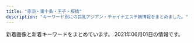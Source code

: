 ```yaml
---
title: "赤羽・東十条・王子・板橋"
description: "キーワード別にの巨乳アジアン・チャイナエステ嬢情報をまとめました。"
---
```


新着画像と新着キーワードをまとめています。
2021年06月01日の情報です。

<DmmAffiliateIns />
<KeywordTable
  shops={
    [
    {
        "url": "http://esthe-taiwanaroma.com/",
        "img_links": [
            "http://esthe-taiwanaroma.com/img/hina.jpg",
            "http://esthe-taiwanaroma.com/img/mask05.jpg",
            "http://esthe-taiwanaroma.com/img/corona-4.jpg",
            "http://esthe-taiwanaroma.com/img/erika01.jpg",
            "http://esthe-taiwanaroma.com/img/kasumi.jpg",
            "http://esthe-taiwanaroma.com/img/mask01.jpg",
            "http://esthe-taiwanaroma.com/img/tel_img.png",
            "http://esthe-taiwanaroma.com/img/iphone.png",
            "http://esthe-taiwanaroma.com/img/yuki.jpg",
            "http://esthe-taiwanaroma.com/img/2biore.png",
            "http://esthe-taiwanaroma.com/img/4ugai.png",
            "http://esthe-taiwanaroma.com/img/corona-2.jpg",
            "http://esthe-taiwanaroma.com/img/1purazuma.png",
            "http://esthe-taiwanaroma.com/img/aoi.jpg",
            "http://esthe-taiwanaroma.com/img/mika2.jpg",
            "http://esthe-taiwanaroma.com/img/corona-5.jpg",
            "http://esthe-taiwanaroma.com/img/head_img.png",
            "http://esthe-taiwanaroma.com/img/mask03.jpg",
            "http://esthe-taiwanaroma.com/img/topbg02.jpg",
            "http://esthe-taiwanaroma.com/img/emi001.jpg",
            "http://esthe-taiwanaroma.com/img/sara002.jpg",
            "http://esthe-taiwanaroma.com/img/mami.jpg",
            "http://esthe-taiwanaroma.com/img/coming.jpg",
            "http://esthe-taiwanaroma.com/img/sara2.jpg",
            "http://esthe-taiwanaroma.com/img/miyu.jpg",
            "http://esthe-taiwanaroma.com/img/ami.jpg",
            "http://esthe-taiwanaroma.com/img/mami03.png",
            "http://esthe-taiwanaroma.com/img/mask04.jpg",
            "http://esthe-taiwanaroma.com/img/pagetop.png",
            "http://esthe-taiwanaroma.com/img/mask02.jpg",
            "http://esthe-taiwanaroma.com/img/mizuho03.jpg",
            "http://esthe-taiwanaroma.com/img/sayaka.jpg",
            "http://esthe-taiwanaroma.com/img/photo_01.jpg",
            "http://esthe-taiwanaroma.com/img/anna.png",
            "http://esthe-taiwanaroma.com/img/3kenon.png",
            "http://esthe-taiwanaroma.com/img/corona-3.jpg"
        ],
        "name": "\u53f0\u6e7e\u30a2\u30ed\u30de",
        "keywords": {},
        "station": "JR\u8d64\u7fbd\u99c5\u5357\u53e3"
    },
    {
        "keywords": {},
        "img_links": [],
        "station": "JR\u738b\u5b50\u99c5\u5317\u53e3",
        "url": "https://kirakira.xyz.mn/",
        "name": "Lucky"
    },
    {
        "name": "Last Paradise \uff5e\u30e9\u30b9\u30c8\u30d1\u30e9\u30c0\u30a4\u30b9\uff5e",
        "keywords": {
            "84": 4,
            "85": 9,
            "86": 4,
            "90": 2
        },
        "url": "http://lastpara.net/",
        "img_links": [
            "http://lastpara.net/image/cast/cast_261_1_l.jpg",
            "http://lastpara.net/img/recuit.png",
            "http://lastpara.net/image/cast/cast_256_1_s.jpg",
            "http://lastpara.net/image/cast/cast_265_1_l.jpg",
            "http://lastpara.net/image/cast/cast_256_1_l.jpg",
            "http://lastpara.net/img/event/camp_top_02.jpg",
            "http://lastpara.net/image/cast/cast_259_1_l.jpg",
            "http://lastpara.net/image/cast/cast_286_1_s.jpg",
            "http://lastpara.net/image/cast/cast_287_1_l.jpg",
            "http://lastpara.net/image/cast/cast_286_1_l.jpg",
            "http://lastpara.net/image/cast/cast_287_1_s.jpg",
            "http://lastpara.net/image/cast/cast_265_1_s.jpg",
            "http://lastpara.net/image/cast/cast_262_1_l.jpg",
            "http://lastpara.net/img/news-ttl.jpg",
            "http://lastpara.net/image/cast/cast_255_1_l.jpg",
            "http://lastpara.net/image/cast/cast_263_1_s.jpg",
            "http://lastpara.net/image/cast/cast_259_1_s.jpg",
            "http://lastpara.net/image/cast/cast_263_1_l.jpg"
        ],
        "station": "JR\u8d64\u7fbd\u99c5\u5357\u53e3"
    },
    {
        "station": "JR\u738b\u5b50\u99c5\u5317\u53e3",
        "img_links": [
            "http://oji.pink/images/r4.jpg",
            "http://oji.pink/images/aki.jpg",
            "http://oji.pink/images/r1.jpg",
            "http://oji.pink/images/zi_link.png",
            "http://oji.pink/images/g5.jpg",
            "http://oji.pink/images/1.png",
            "http://oji.pink/images/g2.jpg",
            "http://oji.pink/images/r3.jpg",
            "http://oji.pink/images/r2.jpg",
            "http://oji.pink/images/zi_staff.png",
            "http://oji.pink/images/3.png",
            "http://oji.pink/images/g7.jpg",
            "http://oji.pink/images/top.jpg",
            "http://oji.pink/images/yuki.jpg",
            "http://oji.pink/images/g0.jpg",
            "http://oji.pink/images/g1.jpg",
            "http://oji.pink/images/mobile.jpg",
            "http://oji.pink/images/new1.jpg"
        ],
        "name": "\u7f8e\u5065",
        "keywords": {
            "C": 15
        },
        "url": "http://oji.pink/"
    },
    {
        "url": "http://www.kaen.relaxmens.com/",
        "keywords": {
            "85": 30,
            "87": 6,
            "86": 6,
            "C": 30,
            "D": 6,
            "E": 6
        },
        "name": "\u83ef\u8276",
        "img_links": [
            "http://www.kaen.relaxmens.com/files/006.jpg",
            "http://www.kaen.relaxmens.com/files/009.jpg",
            "http://www.kaen.relaxmens.com/images/top.jpg",
            "http://www.kaen.relaxmens.com/images/tit_new.png",
            "http://www.kaen.relaxmens.com/files/008.jpg",
            "http://www.kaen.relaxmens.com/images/sp_top.jpg",
            "http://www.kaen.relaxmens.com/files/007.jpg",
            "http://www.kaen.relaxmens.com/images/acc2.jpg",
            "http://www.kaen.relaxmens.com/images/tit_therapist.png",
            "http://www.kaen.relaxmens.com/images/sp_tit_therapist.png",
            "http://www.kaen.relaxmens.com/images/acc1.jpg",
            "http://www.kaen.relaxmens.com/images/acc3.jpg",
            "http://www.kaen.relaxmens.com/images/sp_tit_new.png",
            "http://www.kaen.relaxmens.com/files/001.jpg",
            "http://www.kaen.relaxmens.com/files/002.jpg",
            "http://www.kaen.relaxmens.com/images/maining.jpg",
            "http://www.kaen.relaxmens.com/images/acc5.jpg",
            "http://www.kaen.relaxmens.com/images/kanban.jpg",
            "http://www.kaen.relaxmens.com/images/acc4.jpg",
            "http://www.kaen.relaxmens.com/images/img_tel.png",
            "http://www.kaen.relaxmens.com/files/005.jpg"
        ],
        "station": "JR\u8d64\u7fbd\u99c5\u6771\u53e3"
    },
    {
        "img_links": [
            "http://www.roserelaxation.info/upload/images/20170525_102731.jpg",
            "http://www.roserelaxation.info/upload/images/20171214_032900.jpg",
            "http://www.roserelaxation.info/upload/201807/1531195952.jpg",
            "http://www.roserelaxation.info/upload/201808/thumb_dis/1535596152.jpg",
            "http://www.roserelaxation.info/upload/201712/1512155748.jpg",
            "http://www.roserelaxation.info/upload/images/20170613_104732.jpg",
            "http://www.roserelaxation.info/upload/images/20170706_091357.jpg",
            "http://www.roserelaxation.info/upload/201807/thumb_dis/1531195952.jpg",
            "http://www.roserelaxation.info/upload/201807/1531195547.jpg",
            "http://www.roserelaxation.info/upload/202007/thumb/1594636684.jpg",
            "http://www.roserelaxation.info/upload/201708/1502280972.jpg",
            "http://www.roserelaxation.info/upload/202008/1598846272.jpg",
            "http://www.roserelaxation.info/upload/images/20171206_132851.jpg",
            "http://www.roserelaxation.info/upload/images/20171206_132823.jpg",
            "http://www.roserelaxation.info/upload/201712/thumb/1512155748.jpg",
            "http://www.roserelaxation.info/upload/202007/thumb_dis/1594636355.jpg",
            "http://www.roserelaxation.info/upload/202007/thumb_dis/1594636246.jpg",
            "http://www.roserelaxation.info/upload/202007/1594636684.jpg",
            "http://www.roserelaxation.info/upload/201807/thumb/1531195952.jpg",
            "http://www.roserelaxation.info/upload/201807/thumb_dis/1531197286.jpg",
            "http://www.roserelaxation.info/upload/202007/thumb/1594636355.jpg",
            "http://www.roserelaxation.info/upload/201708/thumb_dis/1502280972.jpg",
            "http://www.roserelaxation.info/upload/201707/1499300573.jpg",
            "http://www.roserelaxation.info/upload/202007/1594636355.jpg",
            "http://www.roserelaxation.info/upload/201807/thumb_dis/1531195547.jpg",
            "http://www.roserelaxation.info/upload/201801/thumb_dis/1517150493.jpg",
            "http://www.roserelaxation.info/upload/202007/1594636246.jpg",
            "http://www.roserelaxation.info/upload/201807/1531197286.jpg",
            "http://www.roserelaxation.info/upload/201801/thumb/1517150493.jpg",
            "http://www.roserelaxation.info/upload/images/20171206_132919.jpg",
            "http://www.roserelaxation.info/upload/201712/thumb_dis/1512155748.jpg",
            "http://www.roserelaxation.info/upload/202007/thumb_dis/1594636684.jpg",
            "http://www.roserelaxation.info/upload/201801/1517150493.jpg",
            "http://www.roserelaxation.info/upload/202007/thumb/1594636246.jpg",
            "http://www.roserelaxation.info/upload/images/20171206_133002.jpg",
            "http://www.roserelaxation.info/upload/201807/thumb/1531195547.jpg",
            "http://www.roserelaxation.info/upload/202007/thumb_dis/1594636322.jpg"
        ],
        "url": "http://www.roserelaxation.info/",
        "name": "Only one \uff5e\u30aa\u30f3\u30ea\u30fc\u30ef\u30f3\uff5e",
        "station": "JR\u8d64\u7fbd\u99c5\u5357\u53e3",
        "keywords": {}
    },
    {
        "name": "\u30e1\u30eb\u30c6\u30a3\u2015\u30e9\u30f4",
        "keywords": {
            "84": 6,
            "D": 4,
            "C": 6,
            "88": 2,
            "86": 9,
            "87": 2
        },
        "station": "JR\u8d64\u7fbd\u99c5",
        "img_links": [
            "http://meltylove.xyz/images/g2.jpg",
            "http://meltylove.xyz/images/room2.png",
            "http://meltylove.xyz/images/end.png",
            "http://meltylove.xyz/images/room3.png",
            "http://meltylove.xyz/images/s1.png",
            "http://meltylove.xyz/images/g0.jpg",
            "http://meltylove.xyz/images/g1.jpg",
            "http://meltylove.xyz/images/new.png",
            "http://meltylove.xyz/images/g3.jpg",
            "http://meltylove.xyz/images/g5.jpg",
            "http://meltylove.xyz/images/g4.jpg",
            "http://meltylove.xyz/images/top.jpg",
            "http://meltylove.xyz/images/r3.png",
            "http://meltylove.xyz/images/r2.png",
            "http://meltylove.xyz/images/room1.jpg",
            "http://meltylove.xyz/images/r1.png",
            "http://meltylove.xyz/images/room4.png",
            "http://meltylove.xyz/images/s3.png"
        ],
        "url": "http://meltylove.xyz/"
    },
    {
        "img_links": [
            "http://www.crossu.xyz/templets/default/picture/head.jpg",
            "http://www.crossu.xyz/uploads/200528/1-20052Q52142229.jpg",
            "http://www.crossu.xyz/uploads/191119/1-19111915043V27.jpg",
            "http://www.crossu.xyz/uploads/180620/1-1P62010154K00.png",
            "http://www.crossu.xyz/uploads/181211/1-1Q2111433162D.jpg",
            "http://www.crossu.xyz/uploads/191129/1-19112914393CK.jpg",
            "http://www.crossu.xyz/templets/default/picture/news.jpg",
            "http://www.crossu.xyz/uploads/180620/1-1P62010193X63.jpg",
            "http://www.crossu.xyz/uploads/allimg/180620/1-1P6201013133b.jpg",
            "http://www.crossu.xyz/templets/default/picture/interior_t.jpg",
            "http://www.crossu.xyz/templets/default/picture/staff_t.jpg",
            "http://www.crossu.xyz/uploads/180621/1-1P621101232H4.jpg",
            "http://www.crossu.xyz/uploads/190924/1-1Z9241056212J.jpg",
            "http://www.crossu.xyz/templets/default/picture/rec1.png"
        ],
        "station": "JR\u738b\u5b50\u99c5\u5317\u53e3",
        "url": "http://www.crossu.xyz/",
        "name": "\u685c\u306e\u604b",
        "keywords": {
            "\u30bb\u30af\u30b7\u30fc": 5
        }
    },
    {
        "url": "http://esthe-japan.work/flower/",
        "name": "FLOWER",
        "keywords": {
            "\u30bb\u30af\u30b7\u30fc": 6,
            "87": 3,
            "89": 3,
            "88": 3,
            "98": 1
        },
        "station": "JR\u8d64\u7fbd\u99c5\u5357\u6539\u672d\u53e3(\u6771)",
        "img_links": [
            "http://esthe-japan.work/flower/upload/202004/1588153474.png"
        ]
    },
    {
        "url": "http://www.e-baby.work/",
        "img_links": [
            "http://www.e-baby.work/img/all/icon2.png",
            "http://www.e-baby.work/img/all/loader.png",
            "http://www.e-baby.work/staff/karen1.jpg",
            "http://www.e-baby.work/staff/rina1.jpg",
            "http://www.e-baby.work/staff/mihoc.jpg",
            "http://www.e-baby.work/staff/miho1.jpg",
            "http://www.e-baby.work/staff/haru1.jpg",
            "http://www.e-baby.work/staff/kumi1.jpg",
            "http://www.e-baby.work/staff/maya1.jpg",
            "http://www.e-baby.work/staff/yuka1.jpg"
        ],
        "station": "JR\u8d64\u7fbd\u99c5\u6771\u53e3",
        "name": "\u30a2\u30a4\u30ea\u30b9",
        "keywords": {
            "85": 1,
            "D": 3,
            "84": 1,
            "E": 3,
            "89": 1,
            "C": 1,
            "86": 2,
            "87": 2
        }
    },
    {
        "url": "https://nippori-massage.com/",
        "name": "\u56de\u697d\u82d1",
        "station": "\u5c3e\u4e45\u99c5",
        "img_links": [
            "https://nippori-massage.com/icon/line.png",
            "https://nippori-massage.com/images/qrcode.png",
            "https://nippori-massage.com/images/esthe1.jpg",
            "https://nippori-massage.com/icon/yelp.png",
            "https://nippori-massage.com/images/header3.png",
            "https://nippori-massage.com/images/esthe2.jpg",
            "https://nippori-massage.com/images/clear.png",
            "https://nippori-massage.com/room/room-l4.jpg",
            "https://nippori-massage.com/images/main1.jpg",
            "https://nippori-massage.com/images/esthe4.jpg",
            "https://nippori-massage.com/images/obi.jpg",
            "https://nippori-massage.com/mens-esthe/2021/04/15/sakura-s1.jpg",
            "https://nippori-massage.com/images/esthe3.jpg",
            "https://nippori-massage.com/images/line_friend.png",
            "https://nippori-massage.com/line/10min-coupon.png",
            "https://nippori-massage.com/staff/sakura-s1.jpg",
            "https://nippori-massage.com/footer/footer-line.png",
            "https://scdn.line-apps.com/n/line_add_friends/btn/ja.png",
            "https://nippori-massage.com/footer/footer-tel.png",
            "https://nippori-massage.com/line/line-qr.png",
            "https://nippori-massage.com/icon/twitter.png",
            "https://nippori-massage.com//icon/facebook.png",
            "https://nippori-massage.com/room/room-l1.jpg",
            "https://nippori-massage.com/icon/facebook.png",
            "https://nippori-massage.com/room/room-l3.jpg",
            "https://nippori-massage.com/footer/footer-staff.png",
            "https://nippori-massage.com/room/room-l2.jpg",
            "https://nippori-massage.com/images/main-sp.jpg",
            "https://nippori-massage.com/staff/sakura-l1.jpg"
        ],
        "keywords": {}
    },
    {
        "keywords": {},
        "name": "\u767e\u5408",
        "img_links": [
            "http://www.l-yuri.work/images/tel.jpg",
            "http://www.l-yuri.work/img/emi1.jpg",
            "http://www.l-yuri.work/img/rina1.jpg",
            "http://www.l-yuri.work/images/2.png",
            "http://www.l-yuri.work/images/h_line.jpg",
            "http://www.l-yuri.work/images/3.png",
            "http://www.l-yuri.work/staff/rina.jpg",
            "http://www.l-yuri.work/images/staff_t.jpg",
            "http://www.l-yuri.work/images/mobile.jpg",
            "http://www.l-yuri.work/images/5.png",
            "http://www.l-yuri.work/img/miki1.jpg",
            "http://www.l-yuri.work/images/int2.png",
            "http://www.l-yuri.work/staff/aki.jpg",
            "http://www.l-yuri.work/images/int1.png",
            "http://www.l-yuri.work/images/tg.jpg",
            "http://www.l-yuri.work/staff/kaori.jpg",
            "http://www.l-yuri.work/images/s1.png",
            "http://www.l-yuri.work/images/4.png",
            "http://www.l-yuri.work/images/sys.png",
            "http://www.l-yuri.work/staff/emi.jpg",
            "http://www.l-yuri.work/img/kaori1.jpg",
            "http://www.l-yuri.work/images/1.png",
            "http://www.l-yuri.work/images/head.jpg",
            "http://www.l-yuri.work/images/news.png",
            "http://www.l-yuri.work/images/interior_t.jpg",
            "http://www.l-yuri.work/img/aki1.jpg",
            "http://www.l-yuri.work/staff/miki.jpg"
        ],
        "url": "http://www.l-yuri.work/",
        "station": "\u84ee\u6839\u99c5\u6771\u53e3"
    },
    {
        "keywords": {},
        "img_links": [
            "https://higashijujo-mensesthe.com/menu/info.png",
            "https://higashijujo-mensesthe.com/images/flower.png",
            "https://higashijujo-mensesthe.com/button/home.png",
            "https://higashijujo-mensesthe.com/staff/satomi-s1.jpg",
            "https://higashijujo-mensesthe.com/room/room-l3.jpg",
            "https://higashijujo-mensesthe.com/menu/blog.png",
            "https://higashijujo-mensesthe.com/images/main1.jpg",
            "https://higashijujo-mensesthe.com/2019/10/21/rika-s1.jpg",
            "https://higashijujo-mensesthe.com/images/camp.jpg",
            "https://higashijujo-mensesthe.com/staff/kimi-l1.jpg",
            "https://higashijujo-mensesthe.com/room/room-l1.jpg",
            "https://higashijujo-mensesthe.com/images/main-sp.jpg",
            "https://higashijujo-mensesthe.com/images/footer-l.png",
            "https://higashijujo-mensesthe.com/icon/facebook.png",
            "https://higashijujo-mensesthe.com/room/room-l4.jpg",
            "https://higashijujo-mensesthe.com/icon/line.png",
            "https://higashijujo-mensesthe.com/2020/02/29/lime-s1.jpg",
            "https://higashijujo-mensesthe.com/2019/08/22/runa-s1.jpg",
            "https://higashijujo-mensesthe.com/2019/08/10/kimi-s1.jpg",
            "https://higashijujo-mensesthe.com/icon/yelp.png",
            "https://higashijujo-mensesthe.com/icon/twitter.png",
            "https://higashijujo-mensesthe.com/images/qrcode.png",
            "https://higashijujo-mensesthe.com/images/footer-r.png",
            "https://higashijujo-mensesthe.com/room/esthe3.jpg",
            "https://higashijujo-mensesthe.com/menu/friend.png",
            "https://higashijujo-mensesthe.com/staff/satomi-l1.jpg",
            "https://higashijujo-mensesthe.com/room/esthe2.jpg",
            "https://higashijujo-mensesthe.com/images/clear.png",
            "https://higashijujo-mensesthe.com/staff/lime-s1.jpg",
            "https://higashijujo-mensesthe.com/button/staff.png",
            "https://higashijujo-mensesthe.com/staff/lime-l1.jpg",
            "https://higashijujo-mensesthe.com/button/blog.png",
            "https://higashijujo-mensesthe.com/staff/kimi-l2.jpg",
            "https://higashijujo-mensesthe.com/room/room-l2.jpg",
            "https://higashijujo-mensesthe.com/staff/kimi-s1.jpg",
            "https://higashijujo-mensesthe.com/staff/rika-s1.jpg",
            "https://higashijujo-mensesthe.com/images/header3.png",
            "https://higashijujo-mensesthe.com/staff/kimi-s2.jpg",
            "https://higashijujo-mensesthe.com/menu/home.png",
            "https://higashijujo-mensesthe.com/room/esthe1.jpg",
            "https://higashijujo-mensesthe.com/staff/runa-l1.jpg",
            "https://higashijujo-mensesthe.com/staff/runa-s1.jpg",
            "https://higashijujo-mensesthe.com/menu/gallery.png",
            "https://higashijujo-mensesthe.com/2019/08/23/satomi-s1.jpg",
            "https://higashijujo-mensesthe.com/staff/rika-l1.jpg"
        ],
        "name": "Love Sea",
        "station": "JR\u6771\u5341\u6761\u99c5\u5317\u53e3",
        "url": "https://higashijujo-mensesthe.com/"
    },
    {
        "url": "http://angel-aroma.net/",
        "station": "JR\u8d64\u7fbd\u99c5\u6771\u53e3",
        "img_links": [
            "http://angel-aroma.net/img/no.png",
            "http://angel-aroma.net/img/m30.jpg",
            "http://angel-aroma.net/img/sta5.jpg",
            "http://angel-aroma.net/img/sta2.jpg",
            "http://angel-aroma.net/img/m3.jpg",
            "http://angel-aroma.net/img/qr.jpg",
            "http://angel-aroma.net/img/sta6.jpg",
            "http://angel-aroma.net/img/sta3.jpg",
            "http://angel-aroma.net/img/m1.jpg",
            "http://angel-aroma.net/img/sta1.jpg",
            "http://angel-aroma.net/img/m20.jpg",
            "http://angel-aroma.net/img/m4.jpg",
            "http://angel-aroma.net/img/stafft.jpg",
            "http://angel-aroma.net/img/m6.jpg",
            "http://angel-aroma.net/img/top.jpg",
            "http://angel-aroma.net/img/m5.jpg",
            "http://angel-aroma.net/img/m10.jpg",
            "http://angel-aroma.net/img/m2.jpg"
        ],
        "keywords": {
            "82": 2,
            "87": 2,
            "86": 4,
            "84": 2
        },
        "name": "\u30c0\u30fc\u30ea\u30f3"
    },
    {
        "img_links": [
            "http://yuri.msa.jp/layer/images/top/top_02.jpg",
            "http://yuri.msa.jp/images/s_service.png",
            "http://yuri.msa.jp/layer/images/top/top_05.jpg",
            "http://yuri.msa.jp/images/staff_06.jpg",
            "http://yuri.msa.jp/layer/images/top/top_04.jpg",
            "http://yuri.msa.jp/layer/images/top.jpg",
            "http://yuri.msa.jp/images/top2.jpg",
            "http://yuri.msa.jp/images/ser2.jpg",
            "http://yuri.msa.jp/images/1.jpg",
            "http://yuri.msa.jp/images/staff_01.jpg",
            "http://yuri.msa.jp/images/ser4.jpg",
            "http://yuri.msa.jp/layer/images/top/top_03.jpg",
            "http://yuri.msa.jp/images/staff_04.jpg",
            "http://yuri.msa.jp/images/s_info.png",
            "http://yuri.msa.jp/images/staff_03.jpg",
            "http://yuri.msa.jp/images/staff_02.jpg",
            "http://yuri.msa.jp/layer/images/top/top_01.jpg",
            "http://yuri.msa.jp/images/top1.jpg",
            "http://yuri.msa.jp/images/ser1.jpg",
            "http://yuri.msa.jp/images/staff_bj1.png",
            "http://yuri.msa.jp/images/info.png",
            "http://yuri.msa.jp/layer/images/top/top_06.jpg",
            "http://yuri.msa.jp/images/wenzi-staff.png",
            "http://yuri.msa.jp/layer/images/top/top_08.png",
            "http://yuri.msa.jp/images/staff_bj4.png",
            "http://yuri.msa.jp/images/ser3.jpg"
        ],
        "url": "http://yuri.msa.jp/",
        "keywords": {
            "84": 3,
            "85": 3,
            "86": 3,
            "83": 3
        },
        "name": "\u767e\u5408",
        "station": "JR\u6771\u5341\u6761\u99c5\u5317\u53e3"
    },
    {
        "station": "JR\u8d64\u7fbd\u99c5\u6771\u53e3",
        "img_links": [
            "http://coconat.work/staff/yuyu1.jpg",
            "http://coconat.work/images/m-head01.jpg",
            "http://coconat.work/images/interior_t.jpg",
            "http://coconat.work/staff/yuko1.jpg",
            "http://coconat.work/images/staff_t.jpg",
            "http://coconat.work/images/m-top004.jpg",
            "http://coconat.work/images/news_t.jpg",
            "http://coconat.work/images/call.png",
            "http://coconat.work/staff/ayaka1.jpg",
            "http://coconat.work/images/news.jpg",
            "http://coconat.work/staff/rina1.jpg"
        ],
        "keywords": {
            "C": 5,
            "86": 10,
            "87": 5,
            "85": 5,
            "D": 10,
            "E": 5
        },
        "name": "\u30b3\u30b3\u30ca\u30c3\u30c4",
        "url": "http://coconat.work/"
    },
    {
        "station": "JR\u8d64\u7fbd\u99c5\u5357\u53e3",
        "url": "http://www.darling.esjp.info/",
        "name": "Darling \uff5e\u30c0\u30fc\u30ea\u30f3\uff5e",
        "img_links": [
            "http://www.darling.esjp.info/files/007.jpg",
            "http://www.darling.esjp.info/files/002.jpg",
            "http://www.darling.esjp.info/img/nav-003.png",
            "http://www.darling.esjp.info/img/tel.png",
            "http://www.darling.esjp.info/files/001.jpg",
            "http://www.darling.esjp.info/img/nav-005.png",
            "http://www.darling.esjp.info/img/nav-006.png",
            "http://www.darling.esjp.info/img/top01.png",
            "http://www.darling.esjp.info/img/stt.jpg",
            "http://www.darling.esjp.info/files/003.jpg",
            "http://www.darling.esjp.info/img/nav-001.png",
            "http://www.darling.esjp.info/img/nav-004.png",
            "http://www.darling.esjp.info/files/008.jpg",
            "http://www.darling.esjp.info/img/nav-002.png",
            "http://www.darling.esjp.info/img/stb.jpg"
        ],
        "keywords": {
            "D": 5,
            "87": 4,
            "86": 1
        }
    },
    {
        "img_links": [
            "http://shanshan-esthe.com/img/no.png",
            "http://shanshan-esthe.com/img/st16.jpg",
            "http://shanshan-esthe.com/img/sta14.jpg",
            "http://shanshan-esthe.com/img/sta0.jpg",
            "http://shanshan-esthe.com/img/st14.jpg"
        ],
        "station": "JR\u6771\u5341\u6761\u99c5\u5317\u53e3",
        "keywords": {
            "D": 2,
            "86": 2
        },
        "url": "http://shanshan-esthe.com/",
        "name": "\u9999\u9999"
    },
    {
        "name": "\u7e01\u697d",
        "station": "JR\u5341\u6761\u99c5\u5357\u53e3",
        "img_links": [
            "http://figret.xyz/uploads/200520/1-200520100430557.jpg",
            "http://figret.xyz/uploads/200520/1-200520094144146.jpg",
            "http://figret.xyz/static/picture/info1.jpg",
            "http://figret.xyz/uploads/210515/1-2105151454123F.jpg",
            "http://figret.xyz/uploads/200520/1-200520100455411.jpg",
            "http://figret.xyz/static/picture/info_text.jpg",
            "http://figret.xyz/uploads/210517/1-21051G0253T50.jpg",
            "http://figret.xyz/static/picture/bar-inte.png",
            "http://figret.xyz/static/picture/bar-news.png",
            "http://figret.xyz/static/picture/info2.jpg",
            "http://figret.xyz/static/picture/girls-bar.png",
            "http://figret.xyz/static/picture/bar-infomation.png",
            "http://figret.xyz/uploads/210501/1-2105011FK05b.jpg",
            "http://figret.xyz/static/picture/bar-girls.png"
        ],
        "url": "http://figret.xyz/",
        "keywords": {
            "D": 5,
            "85": 2,
            "C": 1,
            "87": 1
        }
    },
    {
        "name": "GOOD TIME",
        "img_links": [
            "http://www.goodtime.iesjp.com/photo_news/upimg/2288060497ed9031e6_0.jpg",
            "http://www.goodtime.iesjp.com/photo_news/upimg/3462960a1ab283cd4a_0.jpg",
            "http://www.goodtime.iesjp.com/photo_news/upimg/20911603de0e3ad912_0.jpg",
            "http://www.goodtime.iesjp.com/files/003.jpg",
            "http://www.goodtime.iesjp.com/images/m-top02.jpg",
            "http://www.goodtime.iesjp.com/files/007.jpg",
            "http://www.goodtime.iesjp.com/files/006.jpg",
            "http://www.goodtime.iesjp.com/images/m-top03.jpg",
            "http://www.goodtime.iesjp.com/images/m-top-right01.jpg",
            "http://www.goodtime.iesjp.com/images/call.png",
            "http://www.goodtime.iesjp.com/images/m-top-right02.jpg",
            "http://www.goodtime.iesjp.com/images/m-right.jpg",
            "http://www.goodtime.iesjp.com/images/m-top-right03.jpg",
            "http://www.goodtime.iesjp.com/images/m-head.jpg",
            "http://www.goodtime.iesjp.com/photo_news/upimg/6226360739cbd5fa6e_0.jpg",
            "http://www.goodtime.iesjp.com/images/m-yejiao.jpg",
            "http://www.goodtime.iesjp.com/photo_news/upimg/3943160b5eaf8ad73c_1.jpg",
            "http://www.goodtime.iesjp.com/files/001.jpg",
            "http://www.goodtime.iesjp.com/images/top-left01.jpg",
            "http://www.goodtime.iesjp.com/images/m-left.jpg",
            "http://www.goodtime.iesjp.com/files/004.jpg",
            "http://www.goodtime.iesjp.com/photo_news/upimg/22286608910ac9b0db_0.jpg",
            "http://www.goodtime.iesjp.com/photo_news/upimg/1591860540114b630a_0.jpg",
            "http://www.goodtime.iesjp.com/images/m-top-right04.jpg"
        ],
        "keywords": {
            "85": 2,
            "D": 8,
            "87": 8,
            "\u30bb\u30af\u30b7\u30fc": 3
        },
        "station": "\u8d64\u7fbd\u5ca9\u6df5\u99c52\u756a\u51fa\u53e3",
        "url": "http://www.goodtime.iesjp.com/"
    },
    {
        "station": "JR\u738b\u5b50\u99c5\u4e2d\u592e\u53e3",
        "img_links": [
            "https://wagaya.xyz.mn/images/s_staff.png",
            "https://wagaya.xyz.mn/photos/sites/56/2021/04/202104050602539.jpg",
            "https://wagaya.xyz.mn/images/mobile.jpg",
            "https://wagaya.xyz.mn/photos/sites/56/2021/04/2021041205512892.jpg",
            "https://wagaya.xyz.mn/photos/sites/56/2021/04/2021041205512961.jpg",
            "https://wagaya.xyz.mn/images/top.jpg",
            "https://wagaya.xyz.mn/images/nbj1.png",
            "https://wagaya.xyz.mn/images/s_news.png",
            "https://wagaya.xyz.mn/photos/sites/56/2021/04/2021040506054956.jpg"
        ],
        "url": "https://wagaya.xyz.mn/",
        "keywords": {
            "83": 5,
            "86": 5,
            "D": 20,
            "85": 10,
            "C": 11
        },
        "name": "\u6211\u304c\u5bb6"
    },
    {
        "keywords": {
            "85": 2,
            "87": 6,
            "86": 8,
            "E": 6,
            "D": 10,
            "C": 15
        },
        "name": "Cocosia \uff5e\u30b3\u30b3\u30b7\u30a2\uff5e",
        "img_links": [
            "http://www.cocosia.work/img/concept_sp.jpg",
            "http://www.cocosia.work/staff/riya.jpg",
            "http://www.cocosia.work/staff/mao1.jpg",
            "http://www.cocosia.work/img/bn_contact.jpg",
            "http://www.cocosia.work/staff/hina.jpg",
            "http://www.cocosia.work/img/bn_howto_sp.jpg",
            "http://www.cocosia.work/staff/rea.jpg",
            "http://www.cocosia.work/img/header_info.png",
            "http://www.cocosia.work/img/int3.jpg",
            "http://www.cocosia.work/staff/yuyu.jpg",
            "http://www.cocosia.work/img/int2_sp.jpg",
            "http://www.cocosia.work/img/i_tel.png",
            "http://www.cocosia.work/staff/mika1.jpg",
            "http://www.cocosia.work/staff/mao.jpg",
            "http://www.cocosia.work/staff/yuyu1.jpg",
            "http://www.cocosia.work/staff/mika.jpg",
            "http://www.cocosia.work/img/int1_sp.jpg",
            "http://www.cocosia.work/img/concept.jpg",
            "http://www.cocosia.work/img/bn_contact_sp.jpg",
            "http://www.cocosia.work/img/bn_howto.jpg",
            "http://www.cocosia.work/img/int3_sp.jpg",
            "http://www.cocosia.work/staff/hina1.jpg",
            "http://www.cocosia.work/img/int1.jpg",
            "http://www.cocosia.work/staff/riya1.jpg",
            "http://www.cocosia.work/staff/rea1.jpg",
            "http://www.cocosia.work/img/int2.jpg"
        ],
        "url": "http://www.cocosia.work/",
        "station": "JR\u8d64\u7fbd\u99c5\u897f\u53e3"
    }
]
}
/>
<DmmAffiliateScript />
